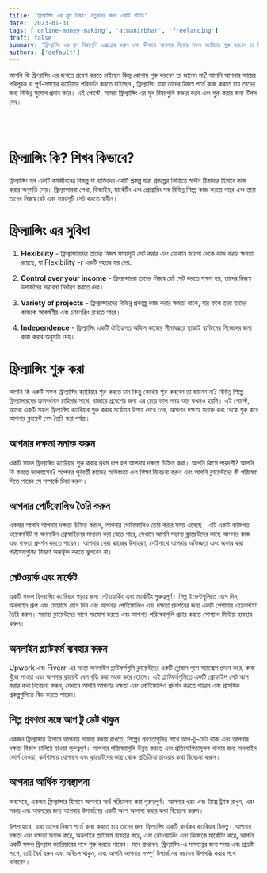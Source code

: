 ```yaml
---
title: 'ফ্রিল্যান্সিং এর মূল বিষয়: নতুনদের জন্য একটি গাইড'
date: '2023-01-31'
tags: ['online-money-making', 'atmanirbhar', 'freelancing']
draft: false
summary: 'ফ্রিল্যান্সিং এর মূল বিষয়গুলি এক্সপ্লোর করুন এবং কীভাবে আপনার নিজের সফল ক্যারিয়ার শুরু করবেন তা শিখুন। নতুনদের জন্য একটি বর্ণনামূলক পোস্ট । আজ থেকেই শুরু!'
authors: ['default']
---
```


আপনি কি ফ্রিল্যান্সিং এর জগতে প্রবেশ করতে চাইছেন কিন্তু কোথায় শুরু করবেন তা জানেন না? আপনি আপনার আয়ের পরিপূরক বা পূর্ণ-সময়ের ক্যারিয়ার পরিবর্তন করতে চাইছেন , ফ্রিল্যান্সিং যারা তাদের নিজস্ব শর্তে কাজ করতে চায় তাদের জন্য বিভিন্ন সুযোগ প্রদান করে। এই পোস্টে, আমরা ফ্রিল্যান্সিং এর মূল বিষয়গুলি কভার করব এবং শুরু করার জন্য টিপস দেব। 

<br />
<TOCInline toc={props.toc} exclude="Overview" asDisclosure />
<br />

# ফ্রিল্যান্সিং কি? শিখব কিভাবে? 

ফ্রিল্যান্সিং হল একটি কর্মজীবনের বিকল্প যা ব্যক্তিদের একটি প্রকল্প দ্বারা প্রকল্পের ভিত্তিতে স্বাধীন ঠিকাদার হিসাবে কাজ করার অনুমতি দেয়। ফ্রিল্যান্সাররা লেখা, ডিজাইন, মার্কেটিং এবং প্রোগ্রামিং সহ বিভিন্ন শিল্পে কাজ করতে পারে এবং তারা তাদের নিজস্ব রেট এবং সময়সূচী সেট করতে স্বাধীন।

# ফ্রিল্যান্সিং এর সুবিধা

1.  **Flexibility** - ফ্রিল্যান্সারদের তাদের নিজস্ব সময়সূচী সেট করার এবং যেকোন জায়গা থেকে কাজ করার ক্ষমতা রয়েছে, যা Flexibility -r একটি বৃহত্তর স্তর দেয়.
    
2.  **Control over your income** - ফ্রিল্যান্সাররা তাদের নিজস্ব রেট সেট করতে সক্ষম হয়, তাদের নিজস্ব উপার্জনের সম্ভাবনা নির্ধারণ করতে দেয়।
    
3.  **Variety of projects** - ফ্রিল্যান্সারদের বিভিন্ন প্রকল্পে কাজ করার ক্ষমতা থাকে, যার ফলে তারা তাদের কাজকে আকর্ষণীয় এবং চ্যালেঞ্জিং রাখতে পারে।
    
4.  **Independence** - ফ্রিল্যান্সিং একটি ঐতিহ্যগত অফিস কাজের সীমাবদ্ধতা ছাড়াই ব্যক্তিদের নিজেদের জন্য কাজ করার অনুমতি দেয়।
    

# ফ্রিল্যান্সিং শুরু করা

আপনি কি একটি সফল ফ্রিল্যান্সিং ক্যারিয়ার শুরু করতে চান কিন্তু কোথায় শুরু করবেন তা জানেন না? বিভিন্ন শিল্পে ফ্রিল্যান্সারদের ক্রমবর্ধমান চাহিদার সাথে, বাজারে প্রবেশের জন্য এর চেয়ে ভাল সময় আর কখনও হয়নি। এই পোস্টে, আমরা একটি সফল ফ্রিল্যান্সিং ক্যারিয়ার শুরু করার সর্বোত্তম উপায় দেখে নেব, আপনার দক্ষতা সনাক্ত করা থেকে শুরু করে আপনার ক্লায়েন্ট বেস তৈরি করা পর্যন্ত।

##  আপনার দক্ষতা সনাক্ত করুন

একটি সফল ফ্রিল্যান্সিং ক্যারিয়ার শুরু করার প্রথম ধাপ হল আপনার দক্ষতা চিহ্নিত করা। আপনি কিসে পারদর্শী? আপনি কি করতে ভালবাসেন? আপনার পূর্ববর্তী কাজের অভিজ্ঞতা এবং শিক্ষা বিবেচনা করুন এবং আপনি ক্লায়েন্টদের কী পরিষেবা দিতে পারেন সে সম্পর্কে চিন্তা করুন।

##  আপনার পোর্টফোলিও তৈরি করুন

একবার আপনি আপনার দক্ষতা চিহ্নিত করলে, আপনার পোর্টফোলিও তৈরি করার সময় এসেছে। এটি একটি ব্যক্তিগত ওয়েবসাইট বা অনলাইন প্রোফাইলের মাধ্যমে করা যেতে পারে, যেখানে আপনি সম্ভাব্য ক্লায়েন্টদের কাছে আপনার কাজ এবং দক্ষতা প্রদর্শন করতে পারেন। আপনার সেরা কাজের উদাহরণ, সেইসাথে আপনার অভিজ্ঞতা এবং অফার করা পরিষেবাগুলির বিবরণ অন্তর্ভুক্ত করতে ভুলবেন না।

##  নেটওয়ার্ক এবং মার্কেট  

একটি সফল ফ্রিল্যান্সিং ক্যারিয়ার গড়ার জন্য নেটওয়ার্কিং এবং মার্কেটিং গুরুত্বপূর্ণ। শিল্প ইভেন্টগুলিতে যোগ দিন, অনলাইন গ্রুপ এবং ফোরামে যোগ দিন এবং আপনার পোর্টফোলিও এবং দক্ষতা প্রদর্শনের জন্য একটি পেশাদার ওয়েবসাইট তৈরি করুন। সম্ভাব্য ক্লায়েন্টদের সাথে সংযোগ করতে এবং আপনার পরিষেবাগুলি প্রচার করতে সোশ্যাল মিডিয়া ব্যবহার করুন।

##  অনলাইন প্ল্যাটফর্ম ব্যবহার করুন

Upwork এবং Fiverr-এর মতো অনলাইন প্ল্যাটফর্মগুলি ক্লায়েন্টদের একটি গ্লোবাল পুলে অ্যাক্সেস প্রদান করে, কাজ খুঁজে পাওয়া এবং আপনার ক্লায়েন্ট বেস বৃদ্ধি করা সহজ করে তোলে। এই প্ল্যাটফর্মগুলিতে একটি প্রোফাইল সেট আপ করার কথা বিবেচনা করুন, যেখানে আপনি আপনার দক্ষতা এবং পোর্টফোলিও প্রদর্শন করতে পারেন এবং প্রাসঙ্গিক প্রকল্পগুলিতে বিড করতে পারেন।

##  শিল্প প্রবণতা সঙ্গে আপ টু ডেট থাকুন

একজন ফ্রিল্যান্সার হিসাবে আপনার সাফল্য বজায় রাখতে, শিল্পের প্রবণতাগুলির সাথে আপ-টু-ডেট থাকা এবং আপনার দক্ষতা বিকাশ চালিয়ে যাওয়া গুরুত্বপূর্ণ। আপনার পরিষেবাগুলি উন্নত করতে এবং প্রতিযোগিতামূলক থাকার জন্য অনলাইন কোর্স নেওয়া, কর্মশালায় যোগদান এবং ক্লায়েন্টদের কাছ থেকে প্রতিক্রিয়া চাওয়ার কথা বিবেচনা করুন।

##  আপনার আর্থিক ব্যবস্থাপনা

অবশেষে, একজন ফ্রিল্যান্সার হিসাবে আপনার অর্থ পরিচালনা করা গুরুত্বপূর্ণ। আপনার খরচ এবং ট্যাক্স ট্র্যাক রাখুন, এবং সঞ্চয় এবং অবসরের জন্য আপনার উপার্জনের একটি অংশ আলাদা করার কথা বিবেচনা করুন।    

উপসংহারে, যারা তাদের নিজস্ব শর্তে কাজ করতে চায় তাদের জন্য ফ্রিল্যান্সিং একটি কার্যকর ক্যারিয়ার বিকল্প। আপনার দক্ষতা এবং দক্ষতা সনাক্ত করে, অনলাইন প্ল্যাটফর্ম ব্যবহার করে, এবং নেটওয়ার্কিং এবং নিজেকে মার্কেটিং করে, আপনি একটি সফল ফ্রিল্যান্স ক্যারিয়ারের পথে শুরু করতে পারেন। মনে রাখবেন, ফ্রিল্যান্সিং-এ সাফল্যের জন্য সময় এবং প্রচেষ্টা লাগে, তাই ধৈর্য ধরুন এবং অবিচল থাকুন, এবং আপনি আপনার সম্পূর্ণ উপার্জনের সম্ভাবনা উপলব্ধি করার পথে থাকবেন।